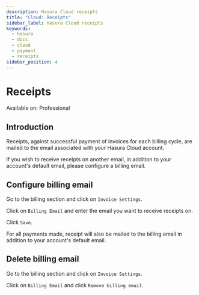 ```yaml
---
description: Hasura Cloud receipts
title: "Cloud: Receipts"
sidebar_label: Hasura Cloud receipts
keywords:
  - hasura
  - docs
  - cloud
  - payment
  - receipts
sidebar_position: 4
---
```



# Receipts

<div className="badge badge--primary heading-badge">Available on: Professional</div>

## Introduction

Receipts, against successful payment of invoices for each billing cycle, are mailed to the email associated with your
Hasura Cloud account.

If you wish to receive receipts on another email, in addition to your account's default email, please configure a
billing email.

## Configure billing email

Go to the billing section and click on `Invoice Settings`.

<Thumbnail src="/img/account-management/billing/invoice_settings.png" alt="invoice settings" />

Click on `Billing Email` and enter the email you want to receive receipts on.

<Thumbnail
  src="/img/account-management/billing/configure_billing_email.png"
  alt="configure billing email"
  width="437px"
/>

Click `Save`.

For all payments made, receipt will also be mailed to the billing email in addition to your account's default email.

## Delete billing email

Go to the billing section and click on `Invoice Settings`.

<Thumbnail src="/img/account-management/billing/invoice_settings.png" alt="invoice settings" />

Click on `Billing Email` and click `Remove billing email`.

<Thumbnail src="/img/account-management/billing/delete_billing_email.png" alt="delete billing email" width="437px" />
